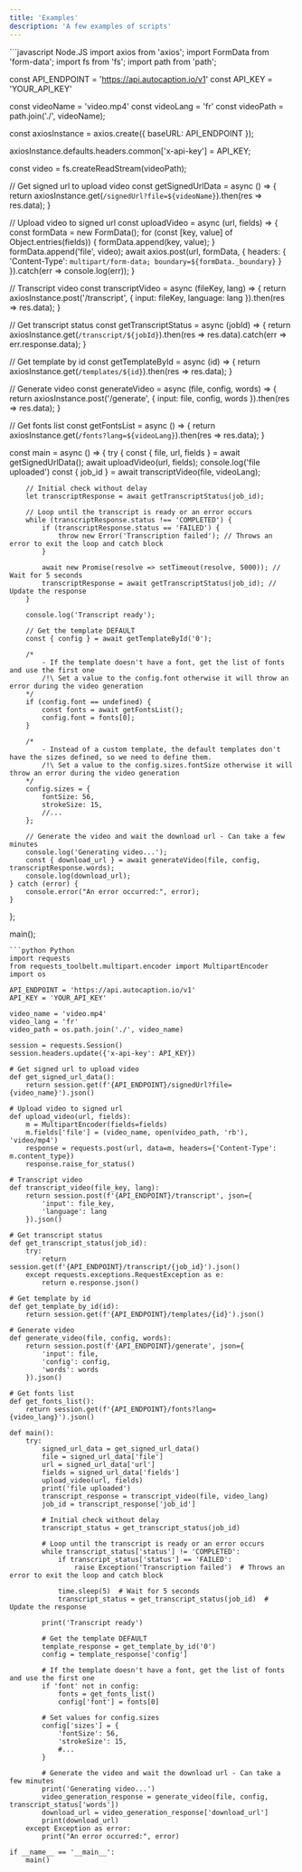 ```yaml
---
title: 'Examples'
description: 'A few examples of scripts'
---
```


  <CodeGroup>
    ```javascript Node.JS
import axios from 'axios';
import FormData from 'form-data';
import fs from 'fs';
import path from 'path';

const API_ENDPOINT = 'https://api.autocaption.io/v1'
const API_KEY = 'YOUR_API_KEY'

const videoName = 'video.mp4'
const videoLang = 'fr'
const videoPath = path.join('./', videoName);

const axiosInstance = axios.create({
    baseURL: API_ENDPOINT
});

axiosInstance.defaults.headers.common['x-api-key'] = API_KEY;

const video = fs.createReadStream(videoPath);

// Get signed url to upload video
const getSignedUrlData = async () => {
    return axiosInstance.get(`/signedUrl?file=${videoName}`).then(res => res.data);
}

// Upload video to signed url
const uploadVideo = async (url, fields) => {
    const formData = new FormData();
    for (const [key, value] of Object.entries(fields)) {
        formData.append(key, value);
    }
    formData.append('file', video);
    await axios.post(url, formData, {
        headers: {
            'Content-Type': `multipart/form-data; boundary=${formData._boundary}`
        }
    }).catch(err => console.log(err));
}

// Transcript video
const transcriptVideo = async (fileKey, lang) => {
    return axiosInstance.post('/transcript', {
        input: fileKey,
        language: lang
    }).then(res => res.data);
}

// Get transcript status
const getTranscriptStatus = async (jobId) => {
    return axiosInstance.get(`/transcript/${jobId}`).then(res => res.data).catch(err => err.response.data);
}

// Get template by id
const getTemplateById = async (id) => {
    return axiosInstance.get(`/templates/${id}`).then(res => res.data);
}

// Generate video
const generateVideo = async (file, config, words) => {
    return axiosInstance.post('/generate', {
        input: file,
        config,
        words
    }).then(res => res.data);
}

// Get fonts list
const getFontsList = async () => {
    return axiosInstance.get(`/fonts?lang=${videoLang}`).then(res => res.data);
}

const main = async () => {
    try {
        const { file, url, fields } = await getSignedUrlData();
        await uploadVideo(url, fields);
        console.log('file uploaded')
        const { job_id } = await transcriptVideo(file, videoLang);

        // Initial check without delay
        let transcriptResponse = await getTranscriptStatus(job_id);

        // Loop until the transcript is ready or an error occurs
        while (transcriptResponse.status !== 'COMPLETED') {
            if (transcriptResponse.status == 'FAILED') {
                throw new Error('Transcription failed'); // Throws an error to exit the loop and catch block
            }

            await new Promise(resolve => setTimeout(resolve, 5000)); // Wait for 5 seconds
            transcriptResponse = await getTranscriptStatus(job_id); // Update the response
        }

        console.log('Transcript ready');

        // Get the template DEFAULT
        const { config } = await getTemplateById('0');

        /* 
            - If the template doesn't have a font, get the list of fonts and use the first one
            /!\ Set a value to the config.font otherwise it will throw an error during the video generation
        */
        if (config.font == undefined) {
            const fonts = await getFontsList();
            config.font = fonts[0];
        }

        /* 
            - Instead of a custom template, the default templates don't have the sizes defined, so we need to define them.
            /!\ Set a value to the config.sizes.fontSize otherwise it will throw an error during the video generation
        */
        config.sizes = {
            fontSize: 56,
            strokeSize: 15,
            //...
        };

        // Generate the video and wait the download url - Can take a few minutes
        console.log('Generating video...');
        const { download_url } = await generateVideo(file, config, transcriptResponse.words);
        console.log(download_url);
    } catch (error) {
        console.error("An error occurred:", error);
    }
};

main();
```
```python Python
import requests
from requests_toolbelt.multipart.encoder import MultipartEncoder
import os

API_ENDPOINT = 'https://api.autocaption.io/v1'
API_KEY = 'YOUR_API_KEY'

video_name = 'video.mp4'
video_lang = 'fr'
video_path = os.path.join('./', video_name)

session = requests.Session()
session.headers.update({'x-api-key': API_KEY})

# Get signed url to upload video
def get_signed_url_data():
    return session.get(f'{API_ENDPOINT}/signedUrl?file={video_name}').json()

# Upload video to signed url
def upload_video(url, fields):
    m = MultipartEncoder(fields=fields)
    m.fields['file'] = (video_name, open(video_path, 'rb'), 'video/mp4')
    response = requests.post(url, data=m, headers={'Content-Type': m.content_type})
    response.raise_for_status()

# Transcript video
def transcript_video(file_key, lang):
    return session.post(f'{API_ENDPOINT}/transcript', json={
        'input': file_key,
        'language': lang
    }).json()

# Get transcript status
def get_transcript_status(job_id):
    try:
        return session.get(f'{API_ENDPOINT}/transcript/{job_id}').json()
    except requests.exceptions.RequestException as e:
        return e.response.json()

# Get template by id
def get_template_by_id(id):
    return session.get(f'{API_ENDPOINT}/templates/{id}').json()

# Generate video
def generate_video(file, config, words):
    return session.post(f'{API_ENDPOINT}/generate', json={
        'input': file,
        'config': config,
        'words': words
    }).json()

# Get fonts list
def get_fonts_list():
    return session.get(f'{API_ENDPOINT}/fonts?lang={video_lang}').json()

def main():
    try:
        signed_url_data = get_signed_url_data()
        file = signed_url_data['file']
        url = signed_url_data['url']
        fields = signed_url_data['fields']
        upload_video(url, fields)
        print('file uploaded')
        transcript_response = transcript_video(file, video_lang)
        job_id = transcript_response['job_id']

        # Initial check without delay
        transcript_status = get_transcript_status(job_id)

        # Loop until the transcript is ready or an error occurs
        while transcript_status['status'] != 'COMPLETED':
            if transcript_status['status'] == 'FAILED':
                raise Exception('Transcription failed')  # Throws an error to exit the loop and catch block

            time.sleep(5)  # Wait for 5 seconds
            transcript_status = get_transcript_status(job_id)  # Update the response

        print('Transcript ready')

        # Get the template DEFAULT
        template_response = get_template_by_id('0')
        config = template_response['config']

        # If the template doesn't have a font, get the list of fonts and use the first one
        if 'font' not in config:
            fonts = get_fonts_list()
            config['font'] = fonts[0]

        # Set values for config.sizes
        config['sizes'] = {
            'fontSize': 56,
            'strokeSize': 15,
            #...
        }

        # Generate the video and wait the download url - Can take a few minutes
        print('Generating video...')
        video_generation_response = generate_video(file, config, transcript_status['words'])
        download_url = video_generation_response['download_url']
        print(download_url)
    except Exception as error:
        print("An error occurred:", error)

if __name__ == '__main__':
    main()
```
  </CodeGroup>